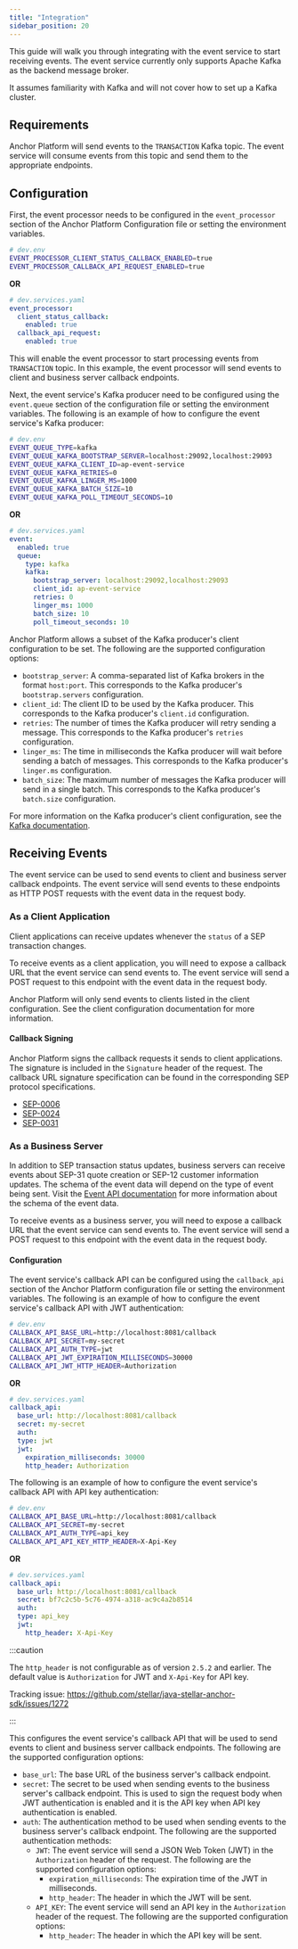 ```yaml
---
title: "Integration"
sidebar_position: 20
---
```


This guide will walk you through integrating with the event service to start receiving events. The event service currently only supports Apache Kafka as the backend message broker.

It assumes familiarity with Kafka and will not cover how to set up a Kafka cluster.

## Requirements

Anchor Platform will send events to the `TRANSACTION` Kafka topic. The event service will consume events from this topic and send them to the appropriate endpoints.

## Configuration

First, the event processor needs to be configured in the `event_processor` section of the Anchor Platform Configuration file or setting the environment variables.

<CodeExample>

```bash
# dev.env
EVENT_PROCESSOR_CLIENT_STATUS_CALLBACK_ENABLED=true
EVENT_PROCESSOR_CALLBACK_API_REQUEST_ENABLED=true
```

</CodeExample>

**OR**

<CodeExample>

```yaml
# dev.services.yaml
event_processor:
  client_status_callback:
    enabled: true
  callback_api_request:
    enabled: true
```

</CodeExample>

This will enable the event processor to start processing events from `TRANSACTION` topic. In this example, the event processor will send events to client and business server callback endpoints.

Next, the event service's Kafka producer need to be configured using the `event.queue` section of the configuration file or setting the environment variables. The following is an example of how to configure the event service's Kafka producer:

<CodeExample>

```bash
# dev.env
EVENT_QUEUE_TYPE=kafka
EVENT_QUEUE_KAFKA_BOOTSTRAP_SERVER=localhost:29092,localhost:29093
EVENT_QUEUE_KAFKA_CLIENT_ID=ap-event-service
EVENT_QUEUE_KAFKA_RETRIES=0
EVENT_QUEUE_KAFKA_LINGER_MS=1000
EVENT_QUEUE_KAFKA_BATCH_SIZE=10
EVENT_QUEUE_KAFKA_POLL_TIMEOUT_SECONDS=10
```

</CodeExample>

**OR**

<CodeExample>

```yaml
# dev.services.yaml
event:
  enabled: true
  queue:
    type: kafka
    kafka:
      bootstrap_server: localhost:29092,localhost:29093
      client_id: ap-event-service
      retries: 0
      linger_ms: 1000
      batch_size: 10
      poll_timeout_seconds: 10
```

</CodeExample>

Anchor Platform allows a subset of the Kafka producer's client configuration to be set. The following are the supported configuration options:

- `bootstrap_server`: A comma-separated list of Kafka brokers in the format `host:port`. This corresponds to the Kafka producer's `bootstrap.servers` configuration.
- `client_id`: The client ID to be used by the Kafka producer. This corresponds to the Kafka producer's `client.id` configuration.
- `retries`: The number of times the Kafka producer will retry sending a message. This corresponds to the Kafka producer's `retries` configuration.
- `linger_ms`: The time in milliseconds the Kafka producer will wait before sending a batch of messages. This corresponds to the Kafka producer's `linger.ms` configuration.
- `batch_size`: The maximum number of messages the Kafka producer will send in a single batch. This corresponds to the Kafka producer's `batch.size` configuration.

For more information on the Kafka producer's client configuration, see the [Kafka documentation](https://kafka.apache.org/documentation/#producerconfigs).

## Receiving Events

The event service can be used to send events to client and business server callback endpoints. The event service will send events to these endpoints as HTTP POST requests with the event data in the request body.

### As a Client Application

Client applications can receive updates whenever the `status` of a SEP transaction changes.

To receive events as a client application, you will need to expose a callback URL that the event service can send events to. The event service will send a POST request to this endpoint with the event data in the request body.

Anchor Platform will only send events to clients listed in the client configuration. See the client configuration documentation for more information.

#### Callback Signing

Anchor Platform signs the callback requests it sends to client applications. The signature is included in the `Signature` header of the request. The callback URL signature specification can be found in the corresponding SEP protocol specifications.

- [SEP-0006](https://github.com/stellar/stellar-protocol/blob/master/ecosystem/sep-0006.md#url-callback-signature)
- [SEP-0024](https://github.com/stellar/stellar-protocol/blob/master/ecosystem/sep-0024.md#url-callback-signature)
- [SEP-0031](https://github.com/stellar/stellar-protocol/blob/master/ecosystem/sep-0031.md#url-callback-signature)

### As a Business Server

In addition to SEP transaction status updates, business servers can receive events about SEP-31 quote creation or SEP-12 customer information updates. The schema of the event data will depend on the type of event being sent. Visit the [Event API documentation](../../api-reference/callbacks/post-event) for more information about the schema of the event data.

To receive events as a business server, you will need to expose a callback URL that the event service can send events to. The event service will send a POST request to this endpoint with the event data in the request body.

#### Configuration

The event service's callback API can be configured using the `callback_api` section of the Anchor Platform configuration file or setting the environment variables. The following is an example of how to configure the event service's callback API with JWT authentication:

<CodeExample>

```bash
# dev.env
CALLBACK_API_BASE_URL=http://localhost:8081/callback
CALLBACK_API_SECRET=my-secret
CALLBACK_API_AUTH_TYPE=jwt
CALLBACK_API_JWT_EXPIRATION_MILLISECONDS=30000
CALLBACK_API_JWT_HTTP_HEADER=Authorization
```

</CodeExample>

**OR**

<CodeExample>

```yaml
# dev.services.yaml
callback_api:
  base_url: http://localhost:8081/callback
  secret: my-secret
  auth:
  type: jwt
  jwt:
    expiration_milliseconds: 30000
    http_header: Authorization
```

</CodeExample>

The following is an example of how to configure the event service's callback API with API key authentication:

<CodeExample>

```bash
# dev.env
CALLBACK_API_BASE_URL=http://localhost:8081/callback
CALLBACK_API_SECRET=my-secret
CALLBACK_API_AUTH_TYPE=api_key
CALLBACK_API_API_KEY_HTTP_HEADER=X-Api-Key
```

</CodeExample>

**OR**

<CodeExample>

```yaml
# dev.services.yaml
callback_api:
  base_url: http://localhost:8081/callback
  secret: bf7c2c5b-5c76-4974-a318-ac9c4a2b8514
  auth:
  type: api_key
  jwt:
    http_header: X-Api-Key
```

:::caution

The `http_header` is not configurable as of version `2.5.2` and earlier. The default value is `Authorization` for JWT and `X-Api-Key` for API key.

Tracking issue: https://github.com/stellar/java-stellar-anchor-sdk/issues/1272

:::

</CodeExample>

This configures the event service's callback API that will be used to send events to client and business server callback endpoints. The following are the supported configuration options:

- `base_url`: The base URL of the business server's callback endpoint.
- `secret`: The secret to be used when sending events to the business server's callback endpoint. This is used to sign the request body when JWT authentication is enabled and it is the API key when API key authentication is enabled.
- `auth`: The authentication method to be used when sending events to the business server's callback endpoint. The following are the supported authentication methods:
  - `JWT`: The event service will send a JSON Web Token (JWT) in the `Authorization` header of the request. The following are the supported configuration options:
    - `expiration_milliseconds`: The expiration time of the JWT in milliseconds.
    - `http_header`: The header in which the JWT will be sent.
  - `API_KEY`: The event service will send an API key in the `Authorization` header of the request. The following are the supported configuration options:
    - `http_header`: The header in which the API key will be sent.

